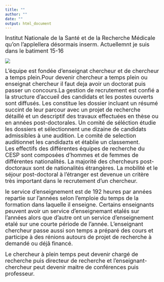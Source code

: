 ```yaml
---
title: ""
author: ""
date: ""
output: html_document
---
```

<p><font size="4">
Institut Nationale de la Santé et de la Recherche Médicale qu'on l'applellera désormais inserm.
Actuellemnt je suis dans le batiment 15-16 
</font></p> 
 ![](planinserm.jpg)
 

<p><font size="4"> 
L'équipe est fondée d'enseignat chercheur et de chercheur a temps plein.Pour devenir chercheur a temps plein ou enseignat chercheur il faut deja avoir un doctorat puis passer un concours.La gestion de recrutement est confié a la structure d'accueil des candidats et les postes ouverts sont diffusés. Les constitue les dossier incluant un résumé succint de leur parcour avec un projet de recherche détaillé et un descriptif des travaux effectuées en thèse ou en années post-doctorales. Un comité de séléction étudie les dossiers et sélectionnent une dizaine de candidats admissibles à une audition. Le comité de selection auditionnet les candidazts et établie un classement.  
 Les effectifs des différentes équipes de recherche du CESP sont composées d'hommes et de femmes de différentes nationalités. La majorité des chercheurs post-doctoraux sont de nationalités étrangères. La mobilité et le séjour post-doctoral à l'étranger est devenue un critère très important dans le recrutement d'un chercheur. 
 </font></p>
 
<p><font size="4"> 
le service d'enseignement est de 192 heures par années repartie sur l'années selon l'emploie du temps de la formation dans laquelle il enseigne. Certains enseignants peuvent avoir un service d'enseignemant etalés sur l'années alors que d'autre ont un service d'enseignement etalé sur une courte période de l'année. L'enseignant chercheur passe aussi son temps a préparé des cours et participe à des rénions autours de projet de recherche à demandé ou déjâ financé.
</font></p>

<p><font size="4">Le chercheur à plein temps peut devenir chargé de recherche puis directeur de recherche et l'enseignant-chercheur peut devenir maitre de conférences puis professeur. </font></p>